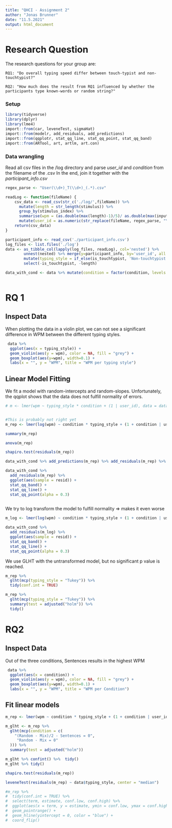 ```yaml
---
title: "QHCI - Assignment 2"
author: "Jonas Brunner"
date: "11.5.2021"
output: html_document
---
```


# Research Question
The research questions for your group are:

	RQ1: "Do overall typing speed differ between touch-typist and non-touchtypist?"

	RQ2: "How much does the result from RQ1 influenced by whether the participants type known-words or random string?"
	

### Setup
```r
library(tidyverse)
library(dplyr)
library(lme4)
import::from(car, leveneTest, sigmaHat)
import::from(modelr, add_residuals, add_predictions)
import::from(qqplotr, stat_qq_line, stat_qq_point, stat_qq_band) 
import::from(ARTool, art, artlm, art.con)                  

```


### Data wrangling
Read all csv files in the /log directory and parse *user_id* and *condition* from the filename of the .csv
In the end, join it together with the *participant_info.csv*

```r
regex_parse <- "User(\\d+)_T(\\d+)_(.*).csv"

readLog <- function(fileName) {
    csv_data <- read_csv(str_c('./log/',fileName)) %>% 
      mutate(length = str_length(stimulus)) %>% 
      group_by(stimulus_index) %>% 
      summarise(wpm = (as.double(max(length)-1)/5)/ as.double(max(input_time_ms)) * 60000, length = max(length)) %>% 
      mutate(user_id = as.numeric(str_replace(fileName, regex_parse, "\\1")), condition = str_replace(fileName, regex_parse, "\\3"))
    return(csv_data)
}

participant_info <- read_csv('./participant_info.csv')
log_files <- list.files('./log')
data <- as_tibble_col(lapply(log_files, readLog), col='nested') %>% 
        unnest(nested) %>% merge(y=participant_info, by='user_id', all.x = TRUE ) %>% 
        mutate(typing_style = if_else(is_touchtypist, 'Non-touchtypist', 'Touchtypist')) %>% 
        select(-is_touchtypist, -length)

data_with_cond <- data %>% mutate(condition = factor(condition, levels = c("Sentences", "Mix", "Random")), typing_style = factor(typing_style, levels = c("Non-touchtypist", "Touchtypist")))



```

# RQ 1
## Inspect Data
When plotting the data in a violin plot, we can not see a significant difference in WPM between 
the different typing styles.
```r
 data %>% 
  ggplot(aes(x = typing_style)) +
  geom_violin(aes(y = wpm), color = NA, fill = "grey") +
  geom_boxplot(aes(y=wpm), width=0.1) +
  labs(x = "", y = "WPM", title = "WPM per typing style")
```

## Linear Model Fitting
We fit a model with random-intercepts and random-slopes. Unfortunately, the qqplot shows that the data does not fulfill normality of errors.
```r
# m <- lmer(wpm ~ typing_style * condition + (1 | user_id), data = data_with_cond)


#This is probably not right yet
m_rep <- lmer(log(wpm) ~ condition * typing_style + (1 + condition | user_id), data = data_with_cond)

summary(m_rep)

anova(m_rep)

shapiro.test(residuals(m_rep))

data_with_cond %>% add_predictions(m_rep) %>% add_residuals(m_rep) %>% ggplot(aes(x=pred)) + geom_hline(yintercept = 0, color="red") + geom_point(aes(y=resid))

data_with_cond %>% 
  add_residuals(m_rep) %>%
  ggplot(aes(sample = resid)) +
  stat_qq_band() +
  stat_qq_line() +
  stat_qq_point(alpha = 0.3)



```

We try to log transform the model to fulfill normality => makes it even worse

```r
m_log <- lmer(log(wpm) ~ condition * typing_style + (1 + condition | user_id), data = data_with_cond)

data_with_cond %>% 
  add_residuals(m_log) %>%
  ggplot(aes(sample = resid)) +
  stat_qq_band() +
  stat_qq_line() +
  stat_qq_point(alpha = 0.3)


```

We use GLHT with the untransformed model, but no significant p value is reached.
```r

m_rep %>% 
  glht(mcp(typing_style = "Tukey")) %>% 
  tidy(conf.int = TRUE)

m_rep %>% 
  glht(mcp(typing_style = "Tukey")) %>% 
  summary(test = adjusted("holm")) %>%
  tidy()

```



# RQ2
## Inspect Data
Out of the three conditions, Sentences results in the highest WPM
```r

 data %>% 
  ggplot(aes(x = condition)) +
  geom_violin(aes(y = wpm), color = NA, fill = "grey") +
  geom_boxplot(aes(y=wpm), width=0.1) +
  labs(x = "", y = "WPM", title = "WPM per Condition")

```


## Fit linear models
```r

m_rep <- lmer(wpm ~ condition * typing_style + (1 + condition | user_id), data = data_with_cond)

m_glht <- m_rep %>% 
  glht(mcp(condition = c(
    "(Random - Mix)/2 - Sentences = 0",
     "Random - Mix = 0"
  ))) %>% 
  summary(test = adjusted("holm"))

m_glht %>% confint() %>%  tidy()
m_glht %>% tidy()

shapiro.test(residuals(m_rep))

leveneTest(residuals(m_rep) ~ data$typing_style, center = "median")

#m_rep %>%
#  tidy(conf.int = TRUE) %>% 
#  select(term, estimate, conf.low, conf.high) %>% 
#  ggplot(aes(x = term, y = estimate, ymin = conf.low, ymax = conf.high)) +
#  geom_pointrange() +
#  geom_hline(yintercept = 0, color = "blue") +
#  coord_flip()


```


